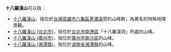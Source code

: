 '''十八羅漢山'''可以指：
* [[十八羅漢山|十八羅漢山]]，指位於[[台灣|台灣]][[高雄市|高雄市]][[六龜區|六龜區]][[荖濃溪|荖濃溪]]旁的山峰群，為著名的特殊地理景觀。
* [[十八羅漢山_(台北市)|十八羅漢山 (台北市)]]，指位於[[台北市|台北市]][[南港區_(臺北市)|南港區]]「十八羅漢洞」所處的山峰。
* [[十八羅漢山_(廣州市)|十八羅漢山 (廣州市)]]，指位於[[廣州市|廣州市]][[南沙区_(广州市)|南沙區]]的山峰。
* [[十八羅漢山_(湘潭縣)|十八羅漢山 (湘潭縣)]]，指位於[[湖南省|湖南省]][[湘潭縣|湘潭縣]]的山峰。
{{disambig|Cat=五字地名消歧义}}